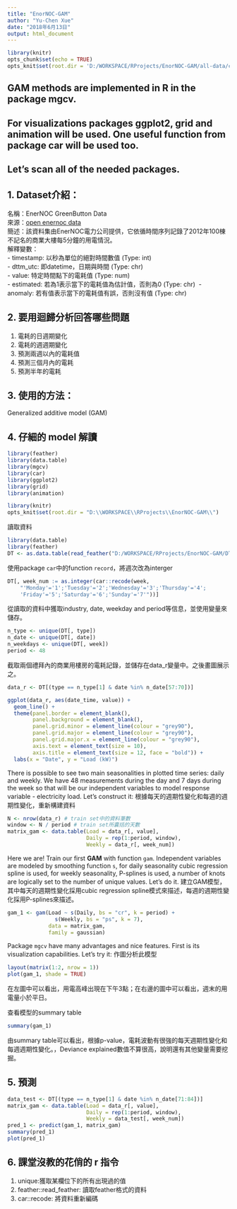 ```yaml
---
title: "EnorNOC-GAM"
author: "Yu-Chen Xue"
date: "2018年6月13日"
output: html_document
---
```


```r
library(knitr)
opts_chunk$set(echo = TRUE)
opts_knit$set(root.dir = 'D:/WORKSPACE/RProjects/EnorNOC-GAM/all-data/csv')
```

## GAM methods are implemented in R in the package mgcv.

## For visualizations packages ggplot2, grid and animation will be used. One useful function from package car will be used too.

## Let’s scan all of the needed packages.


## 1. Dataset介紹：
名稱：EnerNOC GreenButton Data\
來源：[open enernoc data](https://open-enernoc-data.s3.amazonaws.com/anon/index.html)\
簡述：該資料集由EnerNOC電力公司提供，它依循時間序列記錄了2012年100棟不記名的商業大樓每5分鐘的用電情況。\
解釋變數：\
 - timestamp:  以秒為單位的絕對時間數值 (Type: int)\
 - dttm_utc: 即datetime，日期與時間 (Type: chr)\
 - value:  特定時間點下的電耗值 (Type: num)\
 - estimated: 若為1表示當下的電耗值為估計值，否則為0 (Type: chr)\ 
 - anomaly: 若有值表示當下的電耗值有誤，否則沒有值 (Type: chr)
 
## 2. 要用迴歸分析回答哪些問題
1. 電耗的日週期變化
2. 電耗的週週期變化
3. 預測兩週以內的電耗值
4. 預測三個月內的電耗
5. 預測半年的電耗

## 3. 使用的方法：
Generalized additive model (GAM)

## 4. 仔細的 model 解讀

```r
library(feather)
library(data.table)
library(mgcv)
library(car)
library(ggplot2)
library(grid)
library(animation)
```

```r
library(knitr)
opts_knit$set(root.dir = "D:\\WORKSPACE\\RProjects\\EnorNOC-GAM\\")
```

讀取資料
```r
library(data.table)
library(feather)
DT <- as.data.table(read_feather("D:/WORKSPACE/RProjects/EnorNOC-GAM/DT_4_ind"))
```

使用package `car`中的function `record`，將週次改為interger
```r
DT[, week_num := as.integer(car::recode(week,
    "'Monday'='1';'Tuesday'='2';'Wednesday'='3';'Thursday'='4';
    'Friday'='5';'Saturday'='6';'Sunday'='7'"))]
```

從讀取的資料中獲取industry, date, weekday and period等信息，並使用變量來儲存。
```r
n_type <- unique(DT[, type])
n_date <- unique(DT[, date])
n_weekdays <- unique(DT[, week])
period <- 48
```

截取兩個禮拜內的商業用樓房的電耗記錄，並儲存在data_r變量中。之後畫圖展示之。
```r
data_r <- DT[(type == n_type[1] & date %in% n_date[57:70])]

ggplot(data_r, aes(date_time, value)) +
  geom_line() +
  theme(panel.border = element_blank(),
        panel.background = element_blank(),
        panel.grid.minor = element_line(colour = "grey90"),
        panel.grid.major = element_line(colour = "grey90"),
        panel.grid.major.x = element_line(colour = "grey90"),
        axis.text = element_text(size = 10),
        axis.title = element_text(size = 12, face = "bold")) +
  labs(x = "Date", y = "Load (kW)")
```

There is possible to see two main seasonalities in plotted time series: daily and weekly. We have 48 measurements during the day and 7 days during the week so that will be our independent variables to model response variable - electricity load. Let's construct it:
根據每天的週期性變化和每週的週期性變化，重新構建資料
```r
N <- nrow(data_r) # train set中的資料筆數
window <- N / period # train set所囊括的天數
matrix_gam <- data.table(Load = data_r[, value],
                         Daily = rep(1:period, window),
                         Weekly = data_r[, week_num])
```

Here we are! Train our first **GAM** with function `gam`. Independent variables are modeled by smoothing function `s`, for daily seasonality cubic regression spline is used, for weekly seasonality, P-splines is used, a number of knots are logically set to the number of unique values. Let's do it.
建立GAM模型，其中每天的週期性變化採用cubic regression spline模式來描述，每週的週期性變化採用P-splines來描述。
```r
gam_1 <- gam(Load ~ s(Daily, bs = "cr", k = period) +
               s(Weekly, bs = "ps", k = 7),
             data = matrix_gam,
             family = gaussian)
```

Package `mgcv` have many advantages and nice features. First is its visualization capabilities. Let's try it:
作圖分析此模型
```r
layout(matrix(1:2, nrow = 1))
plot(gam_1, shade = TRUE)
```
在左圖中可以看出，用電高峰出現在下午3點；在右邊的圖中可以看出，週末的用電量小於平日。

查看模型的summary table
```r
summary(gam_1)
```
由summary table可以看出，根據p-value，電耗波動有很強的每天週期性變化和每週週期性變化。，Deviance explained數值不算很高，說明還有其他變量需要挖掘。

## 5. 預測
```r
data_test <- DT[(type == n_type[1] & date %in% n_date[71:84])]
matrix_gam <- data.table(Load = data_r[, value],
                         Daily = rep(1:period, window),
                         Weekly = data_test[, week_num])
pred_1 <- predict(gam_1, matrix_gam)
summary(pred_1)
plot(pred_1)
```

## 6. 課堂沒教的花俏的 r 指令
1. unique:獲取某欄位下的所有出現過的值
2. feather::read_feather: 讀取feather格式的資料
3. car::recode: 將資料重新編碼
